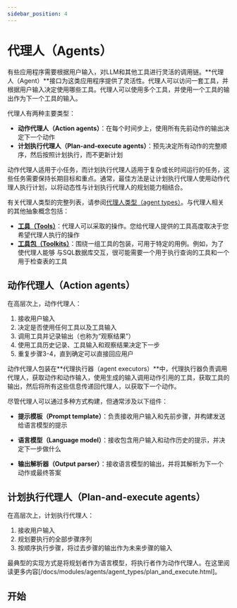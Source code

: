 ```yaml
---
sidebar_position: 4
---
```

# 代理人（Agents）

有些应用程序需要根据用户输入，对LLM和其他工具进行灵活的调用链。**代理人（Agent）**接口为这类应用程序提供了灵活性。代理人可以访问一套工具，并根据用户输入决定使用哪些工具。代理人可以使用多个工具，并使用一个工具的输出作为下一个工具的输入。

代理人有两种主要类型：

- **动作代理人（Action agents）**：在每个时间步上，使用所有先前动作的输出决定下一个动作
- **计划执行代理人（Plan-and-execute agents）**：预先决定所有动作的完整顺序，然后按照计划执行，而不更新计划

动作代理人适用于小任务，而计划执行代理人适用于复杂或长时间运行的任务，这些任务需要保持长期目标和重点。通常，最佳方法是让计划执行代理人使用动作代理人执行计划，以将动态性与计划执行代理人的规划能力相结合。

有关代理人类型的完整列表，请参阅[代理人类型（agent types）](/docs/modules/agents/agent_types/)。与代理人相关的其他抽象概念包括：
- [**工具（Tools）**](/docs/modules/agents/tools/)：代理人可以采取的操作。您给代理人提供的工具高度取决于您希望代理人执行的操作
- [**工具包（Toolkits）**](/docs/modules/agents/toolkits/)：围绕一组工具的包装，可用于特定的用例。例如，为了使代理人能够
  与SQL数据库交互，很可能需要一个用于执行查询的工具和一个用于检查表的工具

## 动作代理人（Action agents）

在高层次上，动作代理人：
1. 接收用户输入
2. 决定是否使用任何工具以及工具输入
3. 调用工具并记录输出（也称为“观察结果”）
4. 使用工具历史记录、工具输入和观察结果决定下一步
5. 重复步骤3-4，直到确定可以直接回应用户

动作代理人包装在**代理执行器（agent executors）**中，代理执行器负责调用代理人，获取动作和动作输入，使用生成的输入调用动作引用的工具，获取工具的输出，然后将所有这些信息传递回代理人，以获取下一个动作。

尽管代理人可以通过多种方式构建，但通常涉及以下组件：

- **提示模板（Prompt template）**：负责接收用户输入和先前步骤，并构建发送给语言模型的提示
  
- **语言模型（Language model）**：接收包含用户输入和动作历史的提示，并决定下一步做什么
- **输出解析器（Output parser）**：接收语言模型的输出，并将其解析为下一个动作或最终答案

## 计划执行代理人（Plan-and-execute agents）

在高层次上，计划执行代理人：
1. 接收用户输入
2. 规划要执行的全部步骤序列
3. 按顺序执行步骤，将过去步骤的输出作为未来步骤的输入

最典型的实现方式是将规划者作为语言模型，将执行者作为动作代理人。在这里阅读更多内容[/docs/modules/agents/agent_types/plan_and_execute.html]。

## 开始


<GetStarted/>